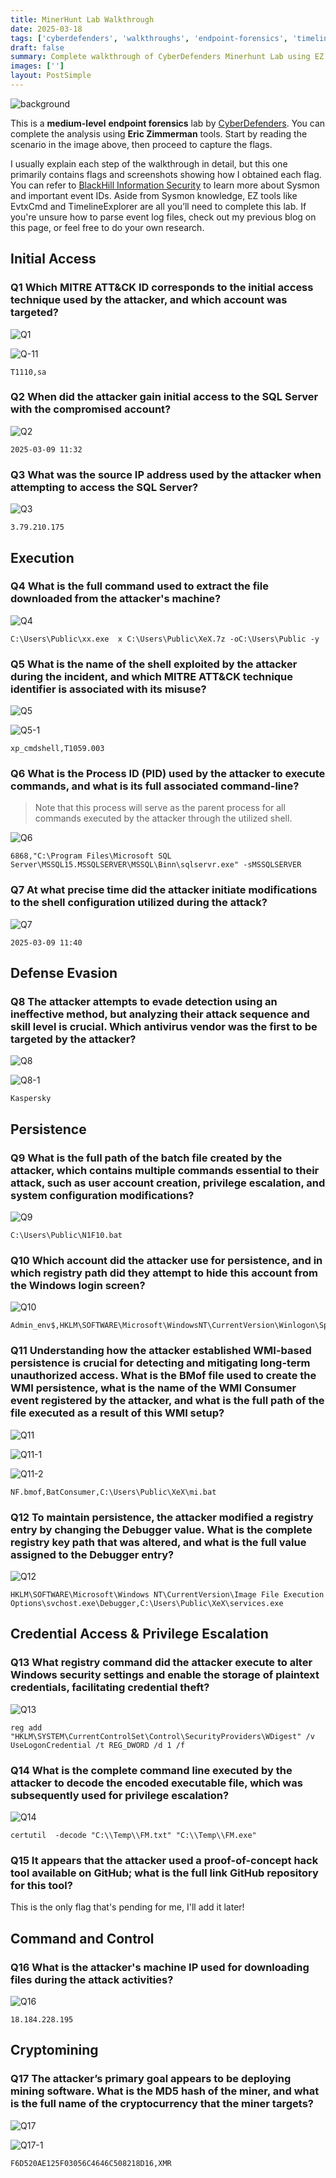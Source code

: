 ```yaml
---
title: MinerHunt Lab Walkthrough
date: 2025-03-18
tags: ['cyberdefenders', 'walkthroughs', 'endpoint-forensics', 'timeline-explorer', 'evtxcmd', 'kill-chain']
draft: false
summary: Complete walkthrough of CyberDefenders Minerhunt Lab using EZ Tools
images: ['']
layout: PostSimple
---
```


![background](/static/images/MinerHunt/background.png)

This is a **medium-level** **endpoint forensics** lab by [CyberDefenders](https://cyberdefenders.org/blueteam-ctf-challenges/minerhunt/). You can complete the analysis using **Eric Zimmerman** tools. Start by reading the scenario in the image above, then proceed to capture the flags.

<TOCInline toc={props.toc} asDisclosure />

I usually explain each step of the walkthrough in detail, but this one primarily contains flags and screenshots showing how I obtained each flag. You can refer to [BlackHill Information Security](https://www.blackhillsinfosec.com/getting-started-with-sysmon/) to learn more about Sysmon and important event IDs. Aside from Sysmon knowledge, EZ tools like EvtxCmd and TimelineExplorer are all you’ll need to complete this lab. If you're unsure how to parse event log files, check out my previous blog on this page, or feel free to do your own research.

## Initial Access

### Q1 Which MITRE ATT&CK ID corresponds to the initial access technique used by the attacker, and which account was targeted?

![Q1](/static/images/MinerHunt/Q1.png)

![Q-11](/static/images/MinerHunt/Q1-1.png)

```
T1110,sa
```

### Q2 When did the attacker gain initial access to the SQL Server with the compromised account?

![Q2](/static/images/MinerHunt/Q2.png)

```
2025-03-09 11:32
```

### Q3 What was the source IP address used by the attacker when attempting to access the SQL Server?

![Q3](/static/images/MinerHunt/Q3.png)

```
3.79.210.175
```

## Execution

### Q4 What is the full command used to extract the file downloaded from the attacker's machine?

![Q4](/static/images/MinerHunt/Q4.png)

```
C:\Users\Public\xx.exe  x C:\Users\Public\XeX.7z -oC:\Users\Public -y
```

### Q5 What is the name of the shell exploited by the attacker during the incident, and which MITRE ATT&CK technique identifier is associated with its misuse?

![Q5](/static/images/MinerHunt/Q5.png)

![Q5-1](/static/images/MinerHunt/Q5-1.png)

```
xp_cmdshell,T1059.003
```

### Q6 What is the Process ID (PID) used by the attacker to execute commands, and what is its full associated command-line?

> Note that this process will serve as the parent process for all commands executed by the attacker through the utilized shell.

![Q6](/static/images/MinerHunt/Q6.png)

```
6868,"C:\Program Files\Microsoft SQL Server\MSSQL15.MSSQLSERVER\MSSQL\Binn\sqlservr.exe" -sMSSQLSERVER
```

### Q7 At what precise time did the attacker initiate modifications to the shell configuration utilized during the attack?

![Q7](/static/images/MinerHunt/Q7.png)

```
2025-03-09 11:40
```

## Defense Evasion

### Q8 The attacker attempts to evade detection using an ineffective method, but analyzing their attack sequence and skill level is crucial. Which antivirus vendor was the **first** to be targeted by the attacker?

![Q8](/static/images/MinerHunt/Q8.png)

![Q8-1](/static/images/MinerHunt/Q8-1.png)

```
Kaspersky
```

## Persistence

### Q9 What is the full path of the **batch file** created by the attacker, which contains multiple commands essential to their attack, such as user account creation, privilege escalation, and system configuration modifications?

![Q9](/static/images/MinerHunt/Q9.png)

```
C:\Users\Public\N1F10.bat
```

### Q10 Which account did the attacker use for persistence, and in which registry path did they attempt to hide this account from the Windows login screen?

![Q10](/static/images/MinerHunt/Q10.png)

```
Admin_env$,HKLM\SOFTWARE\Microsoft\WindowsNT\CurrentVersion\Winlogon\SpecialAccounts\Userlist
```

### Q11 Understanding how the attacker established **WMI-based persistence** is crucial for detecting and mitigating long-term unauthorized access. What is the **BMof file** used to create the WMI persistence, what is the name of the **WMI Consumer event** registered by the attacker, and what is the full path of the file executed as a result of this WMI setup?

![Q11](/static/images/MinerHunt/Q11.png)

![Q11-1](/static/images/MinerHunt/Q11-1.png)

![Q11-2](/static/images/MinerHunt/Q11-2.png)

```
NF.bmof,BatConsumer,C:\Users\Public\XeX\mi.bat
```

### Q12 To maintain persistence, the attacker modified a registry entry by changing the Debugger value. What is the complete registry key path that was altered, and what is the full value assigned to the Debugger entry?

![Q12](/static/images/MinerHunt/Q12.png)

```
HKLM\SOFTWARE\Microsoft\Windows NT\CurrentVersion\Image File Execution Options\svchost.exe\Debugger,C:\Users\Public\XeX\services.exe
```

## Credential Access & Privilege Escalation

### Q13 What registry command did the attacker execute to alter Windows security settings and enable the storage of plaintext credentials, facilitating credential theft?

![Q13](/static/images/MinerHunt/Q13.png)

```
reg add "HKLM\SYSTEM\CurrentControlSet\Control\SecurityProviders\WDigest" /v UseLogonCredential /t REG_DWORD /d 1 /f
```

### Q14 What is the complete command line executed by the attacker to decode the encoded executable file, which was subsequently used for privilege escalation?

![Q14](/static/images/MinerHunt/Q14.png)

```
certutil  -decode "C:\\Temp\\FM.txt" "C:\\Temp\\FM.exe"
```

### Q15 It appears that the attacker used a proof-of-concept hack tool available on GitHub; what is the full link GitHub repository for this tool?

This is the only flag that's pending for me, I'll add it later!

## Command and Control

### Q16 What is the attacker's machine IP used for downloading files during the attack activities?

![Q16](/static/images/MinerHunt/Q16.png)

```
18.184.228.195
```

## Cryptomining

### Q17 The attacker’s primary goal appears to be deploying mining software. What is the MD5 hash of the miner, and what is the full name of the cryptocurrency that the miner targets?

![Q17](/static/images/MinerHunt/Q17.png)

![Q17-1](/static/images/MinerHunt/Q17-1.png)

```
F6D520AE125F03056C4646C508218D16,XMR
```
